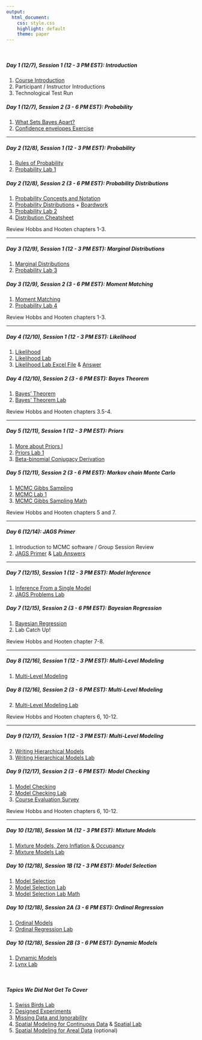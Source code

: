 ```yaml
---
output:
  html_document: 
    css: style.css
    highlight: default
    theme: paper
---
```


<br>

##### **Day 1 (12/7), Session 1 (12 - 3 PM EST): Introduction**

1. [Course Introduction](content/lectures/CourseIntroduction.pdf) 
2. Participant / Instructor Introductions 
3. Technological Test Run

##### **Day 1 (12/7), Session 2 (3 - 6 PM EST): Probability**

1. [What Sets Bayes Apart?](content/lectures/WhatSetsBayesApart.pdf) 
2. [Confidence envelopes Exercise](content/boardwork/ConfidenceIntervalNotes.pdf )

---

##### **Day 2 (12/8), Session 1 (12 - 3 PM EST): Probability**

1. [Rules of Probability](content/lectures/RulesProbability.pdf)
2. [Probability Lab 1](content/labs/ProbabilityLab1.html)

##### **Day 2 (12/8), Session 2 (3 - 6 PM EST): Probability Distributions**

1. [Probability Concepts and Notation](content/lectures/ProbabilityConceptsDistributions.pdf)
2. [Probability Distributions](content/lectures/ProbabilityConceptsDistributions.pdf) + [Boardwork](content/boardwork/ProbabilityDistributions.pdf)
3. [Probability Lab 2](content/labs/ProbabilityLab2.html)
4. [Distribution Cheatsheet](content/handouts/DistributionCheatSheet.pdf)

Review Hobbs and Hooten chapters 1-3.

---

##### **Day 3 (12/9), Session 1 (12 - 3 PM EST): Marginal Distributions**
1. [Marginal Distributions](content/lectures/MarginalDistributions.pdf)
2. [Probability Lab 3](content/labs/ProbabilityLab3.html)

##### **Day 3 (12/9), Session 2 (3 - 6 PM EST): Moment Matching**
1. [Moment Matching](content/lectures/MomentMatching.pdf)
2. [Probability Lab 4](content/labs/ProbabilityLab4.html)

Review Hobbs and Hooten chapters 1-3.

---

##### **Day 4 (12/10), Session 1 (12 - 3 PM EST): Likelihood **
1. [Likelihood](content/lectures/Likelihood.pdf)
2. [Likelihood Lab](content/labs/LikelihoodLab.html)
3. [Likelihood Lab Excel File](content/handouts/HemlockLightLikelihood.xlsx) & [Answer](content/handouts/HemlockLightLikelihoodAnswers.xlsx)

##### **Day 4 (12/10), Session 2 (3 - 6 PM EST): Bayes Theorem**
1. [Bayes' Theorem](content/lectures/BayesTheorem.pdf)
2. [Bayes' Theorem Lab](content/labs/BayesTheoremLab.html) 

Review Hobbs and Hooten chapters 3.5-4.

---

##### **Day 5 (12/11), Session 1 (12 - 3 PM EST): Priors**
1. [More about Priors I](content/lectures/MoreAboutPriors1.pdf)
2. [Priors Lab 1](content/labs/ConjugatePriorsLab.html) 
3. [Beta-binomial Conjugacy Derivation](content/handouts/DerivationBetaBinomialConjugate.pdf)

##### **Day 5 (12/11), Session 2 (3 - 6 PM EST): Markov chain Monte Carlo**
1. [MCMC Gibbs Sampling](content/lectures/MCMC1.pdf)
2. [MCMC Lab 1](content/labs/MCMCLab1.html)
3. [MCMC Gibbs Sampling Math](content/handouts/MCMCMath1.pdf)

Review Hobbs and Hooten chapters 5 and 7.

---

##### **Day 6 (12/14): JAGS Primer**
1. Introduction to MCMC software / Group Session Review
2. [JAGS Primer](content/lectures/JAGSPrimerMCMCVis.pdf) & [Lab Answers](content/labs/JAGSPrimerLab.html)

---

##### **Day 7 (12/15), Session 1 (12 - 3 PM EST): Model Inference**
1. [Inference From a Single Model](content/lectures/InferenceFromSingleModel.pdf)
2. [JAGS Problems Lab](content/labs/JAGSProblemsLab.html) 

##### **Day 7 (12/15), Session 2 (3 - 6 PM EST): Bayesian Regression**
1. [Bayesian Regression](content/lectures/BayesianRegression.pdf)
2. Lab Catch Up!

Review Hobbs and Hooten chapter 7-8.

---

##### **Day 8 (12/16), Session 1 (12 - 3 PM EST): Multi-Level Modeling**
1. [Multi-Level Modeling](content/lectures/MultiLevelRegression.pdf)

##### **Day 8 (12/16), Session 2 (3 - 6 PM EST): Multi-Level Modeling**
2. [Multi-Level Modeling Lab](content/labs/MultiLevelModelingLab.html)

Review Hobbs and Hooten chapters 6, 10-12.

---

##### **Day 9 (12/17), Session 1 (12 - 3 PM EST): Multi-Level Modeling**
2. [Writing Hierarchical Models](content/lectures/WritingHierarchicalModels.pdf)
2. [Writing Hierarchical Models Lab](content/labs/ModelBuildingLab.html)

##### **Day 9 (12/17), Session 2 (3 - 6 PM EST): Model Checking**
1. [Model Checking](content/lectures/ModelChecking.pdf)
2. [Model Checking Lab](content/labs/MultiLevelModelingLab.html)
3. [Course Evaluation Survey](https://docs.google.com/forms/d/e/1FAIpQLSf4uvntNIaDYeqmV5g-Wh-YjgdtVIA7yrCz3)

Review Hobbs and Hooten chapters 6, 10-12.

---

##### **Day 10 (12/18), Session 1A (12 - 3 PM EST): Mixture Models**
1. [Mixture Models, Zero Inflation & Occupancy](content/lectures/MixtureModels.pdf)
2. [Mixture Models Lab](content/labs/MixtureModelsLab.html)

##### **Day 10 (12/18), Session 1B (12 - 3 PM EST): Model Selection**
1. [Model Selection](content/lectures/ModelSelection.pdf)
2. [Model Selection Lab](content/labs/ModelSelectionLab1.html)
3. [Model Selection Lab Math](content/handouts/ModelSelectionMath.pdf)

##### **Day 10 (12/18), Session 2A (3 - 6 PM EST): Ordinal Regression**
1. [Ordinal Models](content/lectures/OrdinalModels.pdf)
2. [Ordinal Regression Lab](content/labs/OrdinalLab.html)

##### **Day 10 (12/18), Session 2B (3 - 6 PM EST): Dynamic Models**
1. [Dynamic Models](content/lectures/DynamicModels.pdf)
2. [Lynx Lab](content/labs/LynxLab.html)

<br>

##### **Topics We Did Not Get To Cover**

1. [Swiss Birds Lab](content/labs/SwissBirdsLab.html)
2. [Designed Experiments](content/lectures/DesignedExperimentsCCC.pdf)
3. [Missing Data and Ignorability](content/lectures/MissingData.pdf)
4. [Spatial Modeling for Continuous Data](content/lectures/ContinuousSpatialModels.pdf) & [Spatial Lab](content/labs/SpatialLab1.html)
5. [Spatial Modeling for Areal Data](content/lectures/ArealSpatialModels.pdf) (optional)
